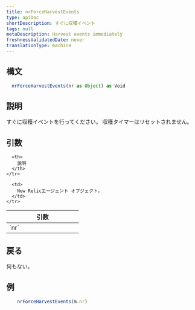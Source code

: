```yaml
---
title: nrForceHarvestEvents
type: apiDoc
shortDescription: すぐに収穫イベント
tags: null
metaDescription: Harvest events immediately
freshnessValidatedDate: never
translationType: machine
---
```


## 構文

```js
  nrForceHarvestEvents(nr as Object) as Void
```

## 説明

すぐに収穫イベントを行ってください。 収穫タイマーはリセットされません。

## 引数

<table>
  <thead>
    <tr>
      <th width="25%">
        引数
      </th>

      <th>
        説明
      </th>
    </tr>
  </thead>

  <tbody>
    <tr>
      <td>
        `nr`
      </td>

      <td>
        New Relicエージェント オブジェクト。
      </td>
    </tr>
  </tbody>
</table>

## 戻る

何もない。

## 例

```js
  	nrForceHarvestEvents(m.nr)
```